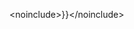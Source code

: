 <no<includeonly></includeonly>include>{{Real world|time={{<includeonly>subst:</includeonly>#time:c}}}}</no<includeonly></includeonly>include><noinclude>
<!-- 附加结束-->{{Documentation|t:Real_world/doc}}
</noinclude>